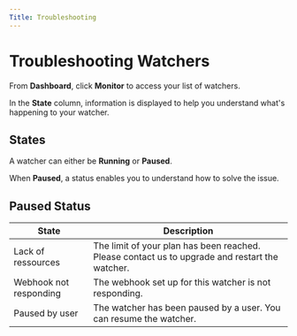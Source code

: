 ```yaml
---
Title: Troubleshooting 
---
```


# Troubleshooting Watchers 

From **Dashboard**, click **Monitor** to access your list of watchers.

In the **State** column, information is displayed to help you understand what's happening to your watcher.

## States

A watcher can either be **Running** or **Paused**.

When **Paused**, a status enables you to understand how to solve the issue.

## Paused Status

| State                  | Description                                                                                    |
| ---------------------- | ---------------------------------------------------------------------------------------------- |
| Lack of ressources     | The limit of your plan has been reached. Please contact us to upgrade and restart the watcher. |
| Webhook not responding | The webhook set up for this watcher is not responding.                                         |
| Paused by user         | The watcher has been paused by a user. You can resume the watcher.                             |
